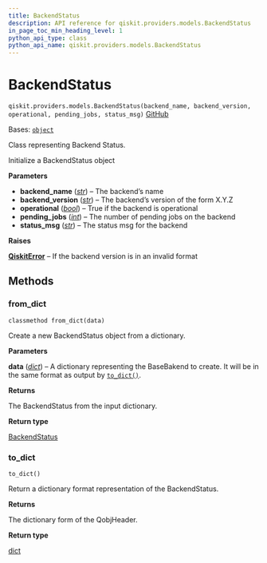 ```yaml
---
title: BackendStatus
description: API reference for qiskit.providers.models.BackendStatus
in_page_toc_min_heading_level: 1
python_api_type: class
python_api_name: qiskit.providers.models.BackendStatus
---
```


# BackendStatus

<span id="qiskit.providers.models.BackendStatus" />

`qiskit.providers.models.BackendStatus(backend_name, backend_version, operational, pending_jobs, status_msg)` [GitHub](https://github.com/qiskit/qiskit/tree/stable/0.25/qiskit/providers/models/backendstatus.py "view source code")

Bases: [`object`](https://docs.python.org/3/library/functions.html#object "(in Python v3.12)")

Class representing Backend Status.

Initialize a BackendStatus object

**Parameters**

*   **backend\_name** ([*str*](https://docs.python.org/3/library/stdtypes.html#str "(in Python v3.12)")) – The backend’s name
*   **backend\_version** ([*str*](https://docs.python.org/3/library/stdtypes.html#str "(in Python v3.12)")) – The backend’s version of the form X.Y.Z
*   **operational** ([*bool*](https://docs.python.org/3/library/functions.html#bool "(in Python v3.12)")) – True if the backend is operational
*   **pending\_jobs** ([*int*](https://docs.python.org/3/library/functions.html#int "(in Python v3.12)")) – The number of pending jobs on the backend
*   **status\_msg** ([*str*](https://docs.python.org/3/library/stdtypes.html#str "(in Python v3.12)")) – The status msg for the backend

**Raises**

[**QiskitError**](exceptions#qiskit.exceptions.QiskitError "qiskit.exceptions.QiskitError") – If the backend version is in an invalid format

## Methods

### from\_dict

<span id="qiskit.providers.models.BackendStatus.from_dict" />

`classmethod from_dict(data)`

Create a new BackendStatus object from a dictionary.

**Parameters**

**data** ([*dict*](https://docs.python.org/3/library/stdtypes.html#dict "(in Python v3.12)")) – A dictionary representing the BaseBakend to create. It will be in the same format as output by [`to_dict()`](#qiskit.providers.models.BackendStatus.to_dict "qiskit.providers.models.BackendStatus.to_dict").

**Returns**

The BackendStatus from the input dictionary.

**Return type**

[BackendStatus](#qiskit.providers.models.BackendStatus "qiskit.providers.models.BackendStatus")

### to\_dict

<span id="qiskit.providers.models.BackendStatus.to_dict" />

`to_dict()`

Return a dictionary format representation of the BackendStatus.

**Returns**

The dictionary form of the QobjHeader.

**Return type**

[dict](https://docs.python.org/3/library/stdtypes.html#dict "(in Python v3.12)")

